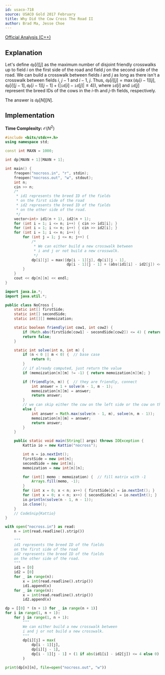 ```yaml
---
id: usaco-718
source: USACO Gold 2017 February
title: Why Did the Cow Cross The Road II
author: Brad Ma, Jesse Choe
---
```


[Official Analysis (C++)](http://www.usaco.org/current/data/sol_nocross_gold_feb17.html)

## Explanation

Let's define $\texttt{dp}[i][j]$ as the maximum number of disjoint friendly crosswalks up to field $i$ on the first side of the road and field $j$ on the second side of the road. We can build a crosswalk between fields $i$ and $j$ as long as there isn't a crosswalk between fields $i$, $j - 1$ and $i - 1$, $j$. Thus, $\texttt{dp}[i][j] = \max(\texttt{dp}[i - 1][j], \texttt{dp}[i][j - 1], \texttt{dp}[i - 1][j - 1] + (|\texttt{id}[i] - \texttt{id}[j]| \leq 4))$, where $\texttt{id}[i]$ and $\texttt{id}[j]$ represent the breed IDs of the cows in the $i$-th and $j$-th fields, respectively.

The answer is $\texttt{dp}[N][N]$.

## Implementation

**Time Complexity:** $\mathcal{O}(N ^ 2)$

<LanguageSection>
<CPPSection>

```cpp
#include <bits/stdc++.h>
using namespace std;

const int MAXN = 1000;

int dp[MAXN + 1][MAXN + 1];

int main() {
	freopen("nocross.in", "r", stdin);
	freopen("nocross.out", "w", stdout);
	int n;
	cin >> n;
	/*
	 * id1 represents the breed ID of the fields
	 * on the first side of the road
	 * id2 represents the breed ID of the fields
	 * on the other side of the road.
	 */
	vector<int> id1(n + 1), id2(n + 1);
	for (int i = 1; i <= n; i++) { cin >> id1[i]; }
	for (int i = 1; i <= n; i++) { cin >> id2[i]; }
	for (int i = 1; i <= n; i++) {
		for (int j = 1; j <= n; j++) {
			/*
			 * We can either build a new crosswalk between
			 * i and j or not build a new crosswalk.
			 */
			dp[i][j] = max({dp[i - 1][j], dp[i][j - 1],
			                dp[i - 1][j - 1] + (abs(id1[i] - id2[j]) <= 4)});
		}
	}
	cout << dp[n][n] << endl;
}
```

</CPPSection>
<JavaSection>

```java
import java.io.*;
import java.util.*;

public class NoCross {
	static int[] firstSide;
	static int[] secondSide;
	static int[][] memoization;

	static boolean friendly(int cow1, int cow2) {
		if (Math.abs(firstSide[cow1] - secondSide[cow2]) <= 4) { return true; }
		return false;
	}

	static int solve(int n, int m) {
		if (n < 0 || m < 0) {  // base case
			return 0;
		}
		// if already computed, just return the value
		if (memoization[n][m] != -1) { return memoization[n][m]; }

		if (friendly(n, m)) {  // they are friendly, connect
			int answer = 1 + solve(n - 1, m - 1);
			memoization[n][m] = answer;
			return answer;
		}
		// we can skip either the cow on the left side or the cow on the right
		else {
			int answer = Math.max(solve(n - 1, m), solve(n, m - 1));
			memoization[n][m] = answer;
			return answer;
		}
	}

	public static void main(String[] args) throws IOException {
		Kattio io = new Kattio("nocross");

		int n = io.nextInt();
		firstSide = new int[n];
		secondSide = new int[n];
		memoization = new int[n][n];

		for (int[] memo : memoization) {  // fill matrix with -1
			Arrays.fill(memo, -1);
		}
		for (int x = 0; x < n; x++) { firstSide[x] = io.nextInt(); }
		for (int x = 0; x < n; x++) { secondSide[x] = io.nextInt(); }
		io.println(solve(n - 1, n - 1));
		io.close();
	}
	// CodeSnip{Kattio}
}
```

</JavaSection>
<PySection>

```py
with open("nocross.in") as read:
	n = int(read.readline().strip())

	"""
	id1 represents the breed ID of the fields
	on the first side of the road
	id2 represents the breed ID of the fields
	on the other side of the road.
	"""
	id1 = [0]
	id2 = [0]
	for _ in range(n):
		x = int(read.readline().strip())
		id1.append(x)
	for _ in range(n):
		x = int(read.readline().strip())
		id2.append(x)

dp = [[0] * (n + 1) for _ in range(n + 1)]
for i in range(1, n + 1):
	for j in range(1, n + 1):
		"""
		We can either build a new crosswalk between
		i and j or not build a new crosswalk.
		"""
		dp[i][j] = max(
			dp[i - 1][j],
			dp[i][j - 1],
			dp[i - 1][j - 1] + (1 if abs(id1[i] - id2[j]) <= 4 else 0),
		)

print(dp[n][n], file=open("nocross.out", "w"))
```

</PySection>
</LanguageSection>
